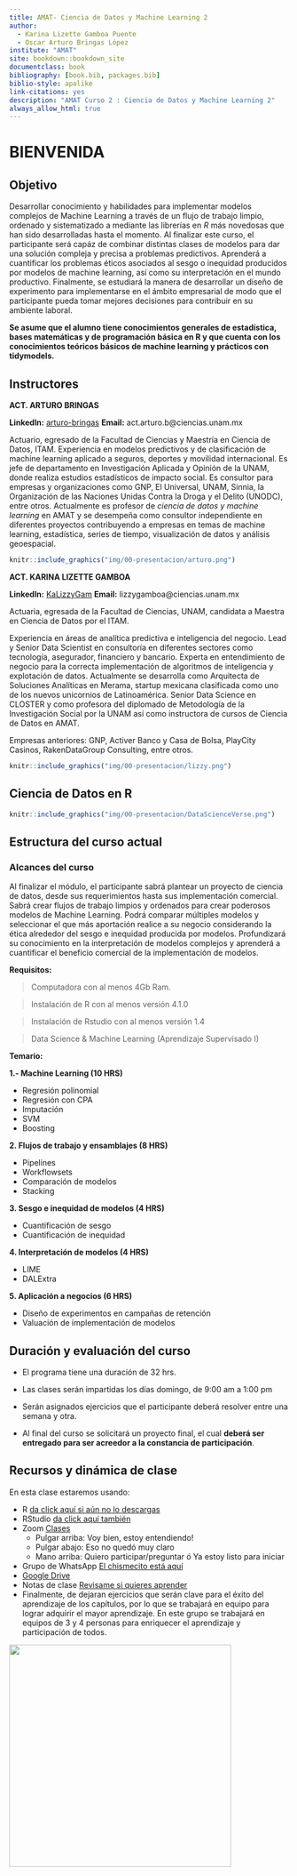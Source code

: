 ```yaml
--- 
title: AMAT- Ciencia de Datos y Machine Learning 2
author:
  - Karina Lizette Gamboa Puente
  - Oscar Arturo Bringas López
institute: "AMAT"
site: bookdown::bookdown_site
documentclass: book
bibliography: [book.bib, packages.bib]
biblio-style: apalike
link-citations: yes
description: "AMAT Curso 2 : Ciencia de Datos y Machine Learning 2"
always_allow_html: true
---
```


# BIENVENIDA 

## Objetivo

Desarrollar conocimiento y habilidades para implementar modelos complejos de Machine Learning a través de un flujo de trabajo limpio, ordenado y sistematizado a mediante las librerías en *R* más novedosas que han sido desarrolladas hasta el momento. Al finalizar este curso, el participante será capáz de combinar distintas clases de modelos para dar una solución compleja y precisa a problemas predictivos. Aprenderá a cuantificar los problemas éticos asociados al sesgo o inequidad producidos por modelos de machine learning, así como su interpretación en el mundo productivo. Finalmente, se estudiará la manera de desarrollar un diseño de experimento para implementarse en el ámbito empresarial de modo que el participante pueda tomar mejores decisiones para contribuir en su ambiente laboral.


::: {.infobox .important data-latex="{important}"}
**Se asume que el alumno tiene conocimientos generales de estadística, bases matemáticas y de programación básica en R y que cuenta con los conocimientos teóricos básicos de machine learning y prácticos con tidymodels.**
:::


## Instructores 

**ACT. ARTURO BRINGAS** 

**LinkedIn:** [arturo-bringas](https://www.linkedin.com/in/arturo-bringas/)
**Email:** act.arturo.b@ciencias.unam.mx

Actuario, egresado de la Facultad de Ciencias y Maestría en Ciencia de Datos, ITAM. 
Experiencia en modelos predictivos y de clasificación de machine learning aplicado a seguros, deportes y movilidad internacional. Es jefe de departamento en Investigación Aplicada y Opinión de la UNAM, donde realiza estudios estadísticos de impacto social. Es consultor para empresas y organizaciones como GNP, El Universal, UNAM, Sinnia, la Organización de las Naciones Unidas Contra la Droga y el Delito (UNODC), entre otros. Actualmente es profesor de *ciencia de datos y machine learning* en AMAT y se desempeña como consultor independiente en diferentes proyectos contribuyendo a empresas en temas de machine learning, estadística, series de tiempo, visualización de datos y análisis geoespacial.

```r
knitr::include_graphics("img/00-presentacion/arturo.png")
```


**ACT. KARINA LIZETTE GAMBOA** 

**LinkedIn:** [KaLizzyGam ](https://www.linkedin.com/in/kalizzygam/)
**Email:**  lizzygamboa@ciencias.unam.mx

Actuaria, egresada de la Facultad de Ciencias, UNAM, candidata a Maestra en
Ciencia de Datos por el ITAM.

Experiencia en áreas de analítica predictiva e inteligencia del negocio. Lead y Senior
Data Scientist en consultoría en diferentes sectores como tecnología, asegurador,
financiero y bancario. Experta en entendimiento de negocio para la correcta
implementación de algoritmos de inteligencia y explotación de datos.
Actualmente se desarrolla como Arquitecta de Soluciones Analíticas en Merama,
startup mexicana clasificada como uno de los nuevos unicornios de Latinoamérica.
Senior Data Science en CLOSTER y como profesora del diplomado de Metodología
de la Investigación Social por la UNAM así como instructora de cursos de Ciencia de
Datos en AMAT.

Empresas anteriores: GNP, Activer Banco y Casa de Bolsa, PlayCity Casinos,
RakenDataGroup Consulting, entre otros.

```r
knitr::include_graphics("img/00-presentacion/lizzy.png")
```

## Ciencia de Datos en R

```r
knitr::include_graphics("img/00-presentacion/DataScienceVerse.png")
```
 


## Estructura del curso actual

### Alcances del curso

Al finalizar el módulo, el participante sabrá plantear un proyecto de ciencia de datos, desde sus requerimientos hasta sus implementación comercial. Sabrá crear flujos de trabajo limpios y ordenados para crear poderosos modelos de Machine Learning. Podrá comparar múltiples modelos y seleccionar el que más aportación realice a su negocio considerando la ética alrededor del sesgo e inequidad producida por modelos. Profundizará su conocimiento en la interpretación de modelos complejos y aprenderá a cuantificar el beneficio comercial de la implementación de modelos. 

**Requisitos:**

> Computadora con al menos 4Gb Ram. 

> Instalación de R con al menos versión 4.1.0

> Instalación de Rstudio con al menos versión 1.4

> Data Science & Machine Learning (Aprendizaje Supervisado I)


**Temario:**

**1.- Machine Learning (10 HRS)**

* Regresión polinomial
* Regresión con CPA
* Imputación
* SVM
* Boosting

**2. Flujos de trabajo y ensamblajes (8 HRS)**

* Pipelines
* Workflowsets
* Comparación de modelos
* Stacking

**3. Sesgo e inequidad de modelos (4 HRS)**

* Cuantificación de sesgo
* Cuantificación de inequidad

**4. Interpretación de modelos (4 HRS)**

* LIME
* DALExtra

**5. Aplicación a negocios (6 HRS)**

* Diseño de experimentos en campañas de retención
* Valuación de implementación de modelos

## Duración y evaluación del curso

* El programa tiene una duración de 32 hrs.

* Las clases serán impartidas los días domingo, de 9:00 am a 1:00 pm 

* Serán asignados ejercicios que el participante deberá resolver entre una semana y otra.

* Al final del curso se solicitará un proyecto final, el cual **deberá ser entregado para ser acreedor a la constancia de participación**.


## Recursos y dinámica de clase

En esta clase estaremos usando: 

* R [da click aquí si aún no lo descargas](https://cran.r-project.org/)
* RStudio [da click aquí también](https://www.rstudio.com/products/rstudio/download/)
* Zoom [Clases](https://us02web.zoom.us/j/5155440751?pwd=YzJCOGF0VnlZdlZlS0Fpc3MvZEhadz09)
  - Pulgar arriba: Voy bien, estoy entendiendo! 
  - Pulgar abajo: Eso no quedó muy claro
  - Mano arriba: Quiero participar/preguntar ó Ya estoy listo para iniciar 
* Grupo de WhatsApp [El chismecito está aquí](https://chat.whatsapp.com/GgL9amuW4W8LALV6oqqvzu)
* [Google Drive](https://drive.google.com/drive/folders/1mlDGHvUy-81qfvQi_iB7tqMb9yhy3vyh?usp=sharing)
* Notas de clase [Revisame si quieres aprender](https://acturio.github.io/amt22_03intro2mls2/) 
* Finalmente, de dejaran ejercicios que serán clave para el éxito del aprendizaje de los capítulos, por lo que se trabajará en equipo para lograr adquirir el mayor aprendizaje. En este grupo se trabajará en equipos de 3 y 4 personas para enriquecer el aprendizaje y participación de todos.




<div class="watermark"><img src="img/header.png" width="400"></div>


